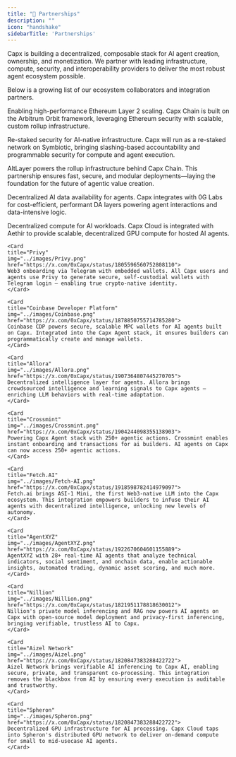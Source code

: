 ```yaml
---
title: "🤝 Partnerships"
description: ""
icon: "handshake"
sidebarTitle: 'Partnerships'
---
```


Capx is building a decentralized, composable stack for AI agent creation, ownership, and monetization. We partner with leading infrastructure, compute, security, and interoperability providers to deliver the most robust agent ecosystem possible.

Below is a growing list of our ecosystem collaborators and integration partners.


<CardGroup cols={2}>
  <Card 
    title="Arbitrum"
    img="../images/Arbitrum.png"
    href="https://x.com/0xCapx/status/1861485575553065253">
    Enabling high-performance Ethereum Layer 2 scaling. Capx Chain is built on the Arbitrum Orbit framework, leveraging Ethereum security with scalable, custom rollup infrastructure.
  </Card>
  
  <Card 
    title="Symbiotic" 
    img="../images/Symbiotic.png"
    href="https://x.com/0xCapx/status/1824100080879607983">
    Re-staked security for AI-native infrastructure. Capx will run as a re-staked network on Symbiotic, bringing slashing-based accountability and programmable security for compute and agent execution.
  </Card>
  
  <Card 
    title="AltLayer"
    img="../images/AltLayer.png"
    href="https://x.com/0xCapx/status/1864699843056423345">
    AltLayer powers the rollup infrastructure behind Capx Chain. This partnership ensures fast, secure, and modular deployments—laying the foundation for the future of agentic value creation.
  </Card>

  <Card 
    title="0G Labs"
    img="../images/0G-Labs.png"
    href="https://x.com/0xCapx/status/1877226464447279150">
    Decentralized AI data availability for agents. Capx integrates with 0G Labs for cost-efficient, performant DA layers powering agent interactions and data-intensive logic.
  </Card>

  <Card 
    title="Aethir"
    img="../images/Aethir.png"
    href="https://x.com/0xCapx/status/1866913017620816199">
    Decentralized compute for AI workloads. Capx Cloud is integrated with Aethir to provide scalable, decentralized GPU compute for hosted AI agents.
    </Card>

    <Card 
    title="Privy"
    img="../images/Privy.png"
    href="https://x.com/0xCapx/status/1805596560752808110">
    Web3 onboarding via Telegram with embedded wallets. All Capx users and agents use Privy to generate secure, self-custodial wallets with Telegram login — enabling true crypto-native identity.
    </Card>

    <Card 
    title="Coinbase Developer Platform"
    img="../images/Coinbase.png"
    href="https://x.com/0xCapx/status/1878850755714785280">
    Coinbase CDP powers secure, scalable MPC wallets for AI agents built on Capx. Integrated into the Capx Agent stack, it ensures builders can programmatically create and manage wallets.
    </Card>

    <Card 
    title="Allora"
    img="../images/Allora.png"
    href="https://x.com/0xCapx/status/1907364807445270705">
    Decentralized intelligence layer for agents. Allora brings crowdsourced intelligence and learning signals to Capx agents — enriching LLM behaviors with real-time adaptation.
    </Card>

    <Card 
    title="Crossmint"
    img="../images/Crossmint.png"
    href="https://x.com/0xCapx/status/1904244098355138903">
    Powering Capx Agent stack with 250+ agentic actions. Crossmint enables instant onboarding and transactions for ai builders. AI agents on Capx can now access 250+ agentic actions.
    </Card>

    <Card 
    title="Fetch.AI"
    img="../images/Fetch-AI.png"
    href="https://x.com/0xCapx/status/1918598782414979097">
    Fetch.ai brings ASI-1 Mini, the first Web3-native LLM into the Capx ecosystem. This integration empowers builders to infuse their AI agents with decentralized intelligence, unlocking new levels of autonomy.
    </Card>

    <Card 
    title="AgentXYZ"
    img="../images/AgentXYZ.png"
    href="https://x.com/0xCapx/status/1922670604601155889">
    AgentXYZ with 28+ real-time AI agents that analyze technical indicators, social sentiment, and onchain data, enable actionable insights, automated trading, dynamic asset scoring, and much more.
    </Card>

    <Card 
    title="Nillion"
    img="../images/Nillion.png"
    href="https://x.com/0xCapx/status/1821951178818630012">
    Nillion's private model inferencing and RAG now powers AI agents on Capx with open-source model deployment and privacy-first inferencing, bringing verifiable, trustless AI to Capx.
    </Card>

    <Card 
    title="Aizel Network"
    img="../images/Aizel.png"
    href="https://x.com/0xCapx/status/1820847383288422722">
    Aizel Network brings verifiable AI inferencing to Capx AI, enabling secure, private, and transparent co-processing. This integration removes the blackbox from AI by ensuring every execution is auditable and trustworthy.
    </Card>

    <Card 
    title="Spheron"
    img="../images/Spheron.png"
    href="https://x.com/0xCapx/status/1820847383288422722">
    Decentralized GPU infrastructure for AI processing. Capx Cloud taps into Spheron's distributed GPU network to deliver on-demand compute for small to mid-usecase AI agents.
    </Card>
</CardGroup>